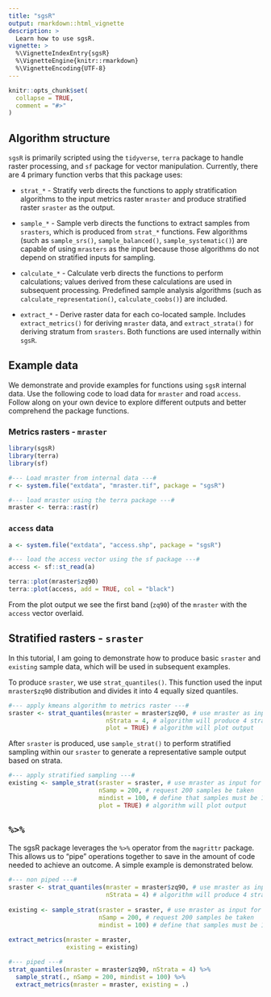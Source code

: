 ```yaml
---
title: "sgsR"
output: rmarkdown::html_vignette
description: >
  Learn how to use sgsR.
vignette: >
  %\VignetteIndexEntry{sgsR}
  %\VignetteEngine{knitr::rmarkdown}
  %\VignetteEncoding{UTF-8}
---
```


```r
knitr::opts_chunk$set(
  collapse = TRUE,
  comment = "#>"
)
```

## Algorithm structure {#str .unnumbered}

`sgsR` is primarily scripted using the `tidyverse`, `terra` package to handle raster processing, and `sf` package for vector manipulation. Currently, there are 4 primary function verbs that this package uses:

*   `strat_*` - Stratify verb directs the functions to apply stratification algorithms to the input metrics raster `mraster` and produce stratified raster `sraster` as the output.

*   `sample_*` - Sample verb directs the functions to extract samples from `srasters`, which is produced from `strat_*` functions. Few algorithms (such as `sample_srs()`, `sample_balanced()`, `sample_systematic()`) are capable of using `mrasters` as the input because those algorithms do not depend on stratified inputs for sampling.  

*   `calculate_*` - Calculate verb directs the functions to perform calculations; values derived from these calculations are used in subsequent processing. Predefined sample analysis algorithms (such as `calculate_representation()`, `calculate_coobs()`) are included. 

*   `extract_*` - Derive raster data for each co-located sample. Includes `extract_metrics()` for deriving `mraster` data, and `extract_strata()` for deriving stratum from `srasters`. Both functions are used internally within `sgsR`.


## Example data {.unnumbered}
We demonstrate and provide examples for functions using `sgsR` internal data. Use the following code to load data for `mraster` and road `access`. Follow along on your own device to explore different outputs and better comprehend the package functions.

### Metrics rasters - `mraster` {#mrast .unnumbered}
```r
library(sgsR)
library(terra)
library(sf)

#--- Load mraster from internal data ---#
r <- system.file("extdata", "mraster.tif", package = "sgsR")

#--- load mraster using the terra package ---#
mraster <- terra::rast(r)
```

### `access` data {#vect .unnumbered}
```r
a <- system.file("extdata", "access.shp", package = "sgsR")

#--- load the access vector using the sf package ---#
access <- sf::st_read(a)
```

```r
terra::plot(mraster$zq90)
terra::plot(access, add = TRUE, col = "black")
```

From the plot output we see the first band (`zq90`) of the `mraster` with the `access` vector overlaid. 

## Stratified rasters - `sraster` {#srast .unnumbered}

In this tutorial, I am going to demonstrate how to produce basic `sraster` and `existing` sample data, which will be used in subsequent examples. 

To produce `sraster`, we use `strat_quantiles()`. This function used the input `mraster$zq90` distribution and divides it into 4 equally sized quantiles.

```r
#--- apply kmeans algorithm to metrics raster ---#
sraster <- strat_quantiles(mraster = mraster$zq90, # use mraster as input for sampling
                           nStrata = 4, # algorithm will produce 4 strata
                           plot = TRUE) # algorithm will plot output

```

After `sraster` is produced, use `sample_strat()` to perform stratified sampling within our `sraster` to generate a representative sample output based on strata.

```r
#--- apply stratified sampling ---#
existing <- sample_strat(sraster = sraster, # use mraster as input for sampling
                         nSamp = 200, # request 200 samples be taken
                         mindist = 100, # define that samples must be 100 m apart
                         plot = TRUE) # algorithm will plot output

```

## `%>%` {#pipe .unnumbered}

The sgsR package leverages the `%>%` operator from the `magrittr` package. This allows us to "pipe" operations together to save in the amount of code needed to achieve an outcome. A simple example is demonstrated below.

```r
#--- non piped ---#
sraster <- strat_quantiles(mraster = mraster$zq90, # use mraster as input for sampling
                           nStrata = 4) # algorithm will produce 4 strata
                           
existing <- sample_strat(sraster = sraster, # use mraster as input for sampling
                         nSamp = 200, # request 200 samples be taken
                         mindist = 100) # define that samples must be 100 m apart
                       
extract_metrics(mraster = mraster,
                existing = existing)

#--- piped ---#
strat_quantiles(mraster = mraster$zq90, nStrata = 4) %>%
  sample_strat(., nSamp = 200, mindist = 100) %>%
  extract_metrics(mraster = mraster, existing = .)

```

